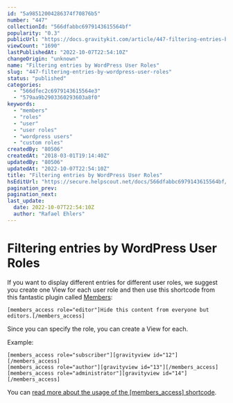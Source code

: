 ```yaml
---
id: "5a98512004286374f70876b5"
number: "447"
collectionId: "566dfabbc6979143615564bf"
popularity: "0.3"
publicUrl: "https://docs.gravitykit.com/article/447-filtering-entries-by-wordpress-user-roles"
viewCount: "1690"
lastPublishedAt: "2022-10-07T22:54:10Z"
changeOrigin: "unknown"
name: "Filtering entries by WordPress User Roles"
slug: "447-filtering-entries-by-wordpress-user-roles"
status: "published"
categories: 
  - "566dfec2c6979143615564e3"
  - "579aa9b2903360293603a8f0"
keywords: 
  - "members"
  - "roles"
  - "user"
  - "user roles"
  - "wordpress users"
  - "custom roles"
createdBy: "80506"
createdAt: "2018-03-01T19:14:40Z"
updatedBy: "80506"
updatedAt: "2022-10-07T22:54:10Z"
title: "Filtering entries by WordPress User Roles"
hsEditUrl: "https://secure.helpscout.net/docs/566dfabbc6979143615564bf/article/5a98512004286374f70876b5"
pagination_prev: 
pagination_next: 
last_update:
  date: 2022-10-07T22:54:10Z
  author: "Rafael Ehlers"
---
```


# Filtering entries by WordPress User Roles

If you want to display different entries for different user roles, we suggest you create one View for each user role and then use this shortcode from this fantastic plugin called [Members](https://wordpress.org/plugins/members/):

```
[members_access role="editor"]Hide this content from everyone but editors.[/members_access]
```

Since you can specify the role, you can create a View for each.

Example:

```
[members_access role="subscriber"][gravityview id="12"][/members_access]
[members_access role="author"][gravityview id="13"][/members_access]
[members_access role="administrator"][gravityview id="14"][/members_access]
```

You can [read more about the usage of the \[members\_access\] shortcode](https://github.com/justintadlock/members/blob/master/readme.md#shortcodes).